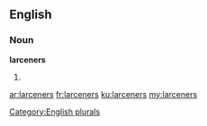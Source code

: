 ==English==

===Noun===
'''larceners'''

# {{plural of|larcener}}

[[Category:English plurals]]

[[ar:larceners]]
[[fr:larceners]]
[[ku:larceners]]
[[my:larceners]]